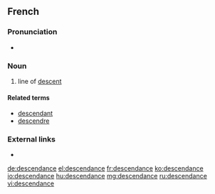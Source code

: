 ==French==

===Pronunciation===
* {{audio|Fr-descendance.ogg|Audio|lang=fr}}

===Noun===
{{fr-noun|f}}
# line of [[descent]]

====Related terms====
* [[descendant]]
* [[descendre]]

===External links===
* {{R:TLFi}}

[[de:descendance]]
[[el:descendance]]
[[fr:descendance]]
[[ko:descendance]]
[[io:descendance]]
[[hu:descendance]]
[[mg:descendance]]
[[ru:descendance]]
[[vi:descendance]]